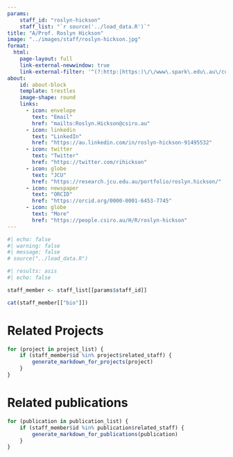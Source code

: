 ```yaml
---
params:
    staff_id: "roslyn-hickson"
    staff_list: "`r source('../load_data.R')`"
title: "A/Prof. Roslyn Hickson"
image: "../images/staff/roslyn-hickson.jpg"
format:
  html:
    page-layout: full
    link-external-newwindow: true
    link-external-filter: '^(?:http:|https:)\/\/www\.spark\.edu\.au\/custom'
about:
    id: about-block
    template: trestles
    image-shape: round
    links:
      - icon: envelope
        text: "Email"
        href: "mailto:Roslyn.Hickson@csiro.au"
      - icon: linkedin
        text: "LinkedIn"
        href: "https://au.linkedin.com/in/roslyn-hickson-91495532"
      - icon: twitter
        text: "Twitter"
        href: "https://twitter.com/rihickson"
      - icon: globe
        text: "JCU"
        href: "https://research.jcu.edu.au/portfolio/roslyn.hickson/"
      - icon: newspaper
        text: "ORCID"
        href: "https://orcid.org/0000-0001-6453-7745"
      - icon: globe
        text: "More"
        href: "https://people.csiro.au/H/R/roslyn-hickson"
---
```

   
```r
#| echo: false
#| warning: false
#| message: false
# source("../load_data.R")
```
::: {#about-block}

```r
#| results: asis
#| echo: false

staff_member <- staff_list[[params$staff_id]]

cat(staff_member[["bio"]])

```

:::

# Related Projects

```r
for (project in project_list) {
    if (staff_member$id %in% project$related_staff) {
        generate_markdown_for_projects(project)
    }
}
```

# Related publications

```r
for (publication in publication_list) {
    if (staff_member$id %in% publication$related_staff) {
        generate_markdown_for_publications(publication)
    }
}
```
